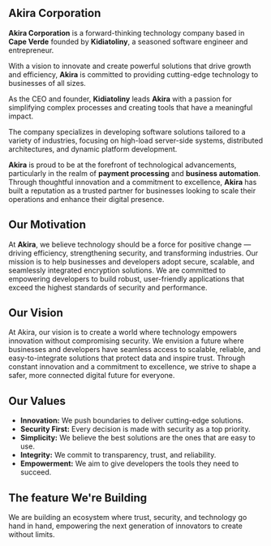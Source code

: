 ## Akira Corporation

**Akira Corporation** is a forward-thinking technology company based in **Cape Verde** founded by **Kidiatoliny**,
a seasoned software engineer and entrepreneur.

With a vision to innovate and create powerful solutions that drive growth and efficiency, **Akira** is committed to
providing cutting-edge technology to businesses of all sizes.

As the CEO and founder, **Kidiatoliny** leads **Akira** with a passion for simplifying complex processes and creating
tools that have a meaningful impact.

The company specializes in developing software solutions tailored to a variety of industries, focusing on high-load
server-side systems, distributed architectures, and dynamic platform development.

**Akira** is proud to be at the forefront of technological advancements, particularly in the realm
of **payment processing** and **business automation**.
Through thoughtful innovation and a commitment to excellence, **Akira** has built a reputation as a trusted partner
for businesses looking to scale their operations and enhance their digital presence.

## Our Motivation

At **Akira**, we believe technology should be a force for positive change — driving efficiency, strengthening security, and transforming industries.
Our mission is to help businesses and developers adopt secure, scalable, and seamlessly integrated encryption solutions.
We are committed to empowering developers to build robust, user-friendly applications that exceed the highest standards of security and performance.


## Our Vision
At Akira, our vision is to create a world where technology empowers innovation without compromising security.
We envision a future where businesses and developers have seamless access to scalable, reliable, and easy-to-integrate solutions that protect data and inspire trust.
Through constant innovation and a commitment to excellence, we strive to shape a safer, more connected digital future for everyone.

## Our Values

* **Innovation:** We push boundaries to deliver cutting-edge solutions.
* **Security First:** Every decision is made with security as a top priority.
* **Simplicity:** We believe the best solutions are the ones that are easy to use.
* **Integrity:** We commit to transparency, trust, and reliability.
* **Empowerment:** We aim to give developers the tools they need to succeed.

## The feature We're Building
We are building an ecosystem where trust, security, and technology go hand in hand, empowering the next generation of
innovators to create without limits.
